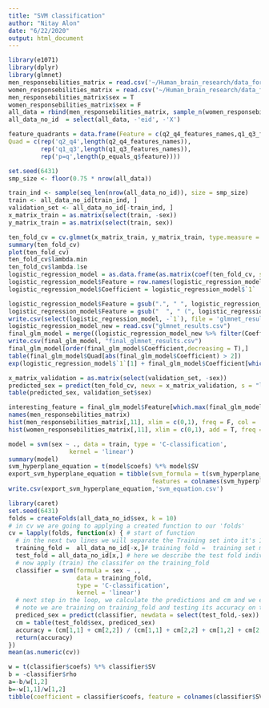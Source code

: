 ```yaml
---
title: "SVM classification"
author: "Nitay Alon"
date: "6/22/2020"
output: html_document
---
```


```r
library(e1071)
library(dplyr)
library(glmnet)
men_responsebilities_matrix = read.csv('~/Human_brain_research/data_for_paper/Tables/men_responsebilities.csv')
women_responsebilities_matrix = read.csv('~/Human_brain_research/data_for_paper/Tables/women_responsebilities.csv')
men_responsebilities_matrix$sex = T
women_responsebilities_matrix$sex = F
all_data = rbind(men_responsebilities_matrix, sample_n(women_responsebilities_matrix, nrow(men_responsebilities_matrix), F))
all_data_no_id  = select(all_data, -'eid', -'X')
```

```r
feature_quadrants = data.frame(Feature = c(q2_q4_features_names,q1_q3_features_names, p_equals_q$feature),
Quad = c(rep('q2_q4',length(q2_q4_features_names)),
         rep('q1_q3',length(q1_q3_features_names)),
         rep('p=q',length(p_equals_q$feature))))
```


```r
set.seed(6431)
smp_size <- floor(0.75 * nrow(all_data))

train_ind <- sample(seq_len(nrow(all_data_no_id)), size = smp_size)
train <- all_data_no_id[train_ind, ]
validation_set <- all_data_no_id[-train_ind, ]
x_matrix_train = as.matrix(select(train, -sex))
y_matrix_train = as.matrix(select(train, sex))
```

```r
ten_fold_cv = cv.glmnet(x_matrix_train, y_matrix_train, type.measure = 'class',family = "binomial")
summary(ten_fold_cv)
plot(ten_fold_cv)
ten_fold_cv$lambda.min
ten_fold_cv$lambda.1se
logistic_regression_model = as.data.frame(as.matrix(coef(ten_fold_cv, s = "lambda.min")))
logistic_regression_model$Feature = row.names(logistic_regression_model)
logistic_regression_model$Coefficient = logistic_regression_model$`1`
```

```r
logistic_regression_model$Feature = gsub(".", " ", logistic_regression_model$Feature,fixed=TRUE)
logistic_regression_model$Feature = gsub("  ", " (", logistic_regression_model$Feature,fixed=TRUE)
write.csv(select(logistic_regression_model, -`1`), file = 'glmnet_results.csv', row.names = F)
logistic_regression_model_new = read.csv("glmnet_results.csv")
final_glm_model = merge((logistic_regression_model_new %>% filter(Coefficient != 0)), feature_quadrants)
write.csv(final_glm_model, "final_glmnet_results.csv")
final_glm_model[order(final_glm_model$Coefficient,decreasing = T),]
table(final_glm_model$Quad[abs(final_glm_model$Coefficient) > 2])
exp(logistic_regression_model$`1`[1] + final_glm_model$Coefficient[which.max(final_glm_model$Coefficient)]) / (1 + exp(logistic_regression_model$`1`[1] + final_glm_model$Coefficient[which.max(final_glm_model$Coefficient)]))
```

```r
x_matrix_validation = as.matrix(select(validation_set, -sex))
predicted_sex = predict(ten_fold_cv, newx = x_matrix_validation, s = "lambda.min", type = "class")
table(predicted_sex, validation_set$sex)
```
```r
interesting_feature = final_glm_model$Feature[which.max(final_glm_model$Coefficient)]
names(men_responsebilities_matrix)
hist(men_responsebilities_matrix[,11], xlim = c(0,1), freq = F, col = 'blue')
hist(women_responsebilities_matrix[,11], xlim = c(0,1), add = T, freq = F, col = 'red')
```


```r
model = svm(sex ~ ., data = train, type = 'C-classification', 
                 kernel = 'linear')
summary(model)
svm_hyperplane_equation = t(model$coefs) %*% model$SV
export_svm_hyperplane_equation = tibble(svm_formula = t(svm_hyperplane_equation),
                                        features = colnames(svm_hyperplane_equation))
write.csv(export_svm_hyperplane_equation,'svm_equation.csv')
```

```r
library(caret)
set.seed(6431)
folds = createFolds(all_data_no_id$sex, k = 10)
# in cv we are going to applying a created function to our 'folds'
cv = lapply(folds, function(x) { # start of function
  # in the next two lines we will separate the Training set into it's 10 pieces
  training_fold =  all_data_no_id[-x,]# training fold =  training set minus (-) it's sub test fold
  test_fold = all_data_no_id[x,] # here we describe the test fold individually
  # now apply (train) the classifer on the training_fold
  classifier = svm(formula = sex ~ .,
                   data = training_fold,
                   type = 'C-classification',
                   kernel = 'linear')
  # next step in the loop, we calculate the predictions and cm and we equate the accuracy
  # note we are training on training_fold and testing its accuracy on the test_fold
  prediced_sex = predict(classifier, newdata = select(test_fold,-sex))
  cm = table(test_fold$sex, prediced_sex)
  accuracy = (cm[1,1] + cm[2,2]) / (cm[1,1] + cm[2,2] + cm[1,2] + cm[2,1])
  return(accuracy)
})
mean(as.numeric(cv))
```

```r
w = t(classifier$coefs) %*% classifier$SV
b = -classifier$rho
a=-b/w[1,2]
b=-w[1,1]/w[1,2]
tibble(coefficient = classifier$coefs, feature = colnames(classifier$SV))

```


